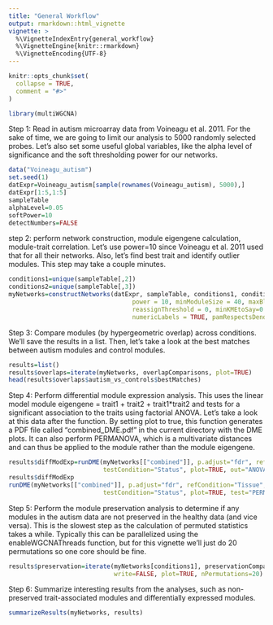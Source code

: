 ```yaml
---
title: "General Workflow"
output: rmarkdown::html_vignette
vignette: >
  %\VignetteIndexEntry{general_workflow}
  %\VignetteEngine{knitr::rmarkdown}
  %\VignetteEncoding{UTF-8}
---
```


```r
knitr::opts_chunk$set(
  collapse = TRUE,
  comment = "#>"
)
```

```r
library(multiWGCNA)
```

Step 1: Read in autism microarray data from Voineagu et al. 2011. For the sake of time, we are going to limit our analysis to 5000 randomly selected probes. Let's also set some useful global variables, like the alpha level of significance and the soft thresholding power for our networks. 

```r
data("Voineagu_autism")
set.seed(1)
datExpr=Voineagu_autism[sample(rownames(Voineagu_autism), 5000),]
datExpr[1:5,1:5]
sampleTable
alphaLevel=0.05
softPower=10
detectNumbers=FALSE
```


step 2: perform network construction, module eigengene calculation, module-trait correlation. Let's use power=10 since Voineagu et al. 2011 used that for all their networks. Also, let's find best trait and identify outlier modules. This step may take a couple minutes. 

```r
conditions1=unique(sampleTable[,2])
conditions2=unique(sampleTable[,3])
myNetworks=constructNetworks(datExpr, sampleTable, conditions1, conditions2, TOMType = "unsigned", 
                                  power = 10, minModuleSize = 40, maxBlockSize = 25000,
                                  reassignThreshold = 0, minKMEtoSay=0.7, mergeCutHeight = 0.10,
                                  numericLabels = TRUE, pamRespectsDendro = FALSE, verbose=3)
```

Step 3: Compare modules (by hypergeometric overlap) across conditions. We'll save the results in a list. Then, let's take a look at the best matches between autism modules and control modules. 

```r
results=list()
results$overlaps=iterate(myNetworks, overlapComparisons, plot=TRUE)
head(results$overlaps$autism_vs_controls$bestMatches)
```

Step 4: Perform differential module expression analysis. This uses the linear model module eigengene = trait1 + trait2 + trait1*trait2 and tests for a significant association to the traits using factorial ANOVA. Let's take a look at this data after the function. By setting plot to true, this function generates a PDF file called "combined_DME.pdf" in the current directory with the DME plots. It can also perform PERMANOVA, which is a multivariate distances and can thus be applied to the module rather than the module eigengene. 

```r
results$diffModExp=runDME(myNetworks[["combined"]], p.adjust="fdr", refCondition="Tissue", 
                          testCondition="Status", plot=TRUE, out="ANOVA_DME.pdf")
results$diffModExp
runDME(myNetworks[["combined"]], p.adjust="fdr", refCondition="Tissue", 
                          testCondition="Status", plot=TRUE, test="PERMANOVA", out="PERMANOVA_DME.pdf")
```

Step 5: Perform the module preservation analysis to determine if any  modules in the autism data are not preserved in the healthy data (and vice versa). This is the slowest step as the calculation of permuted statistics takes a while. Typically this can be parallelized using the enableWGCNAThreads function, but for this vignette we'll just do 20 permutations so one core should be fine.   

```r
results$preservation=iterate(myNetworks[conditions1], preservationComparisons, 
                             write=FALSE, plot=TRUE, nPermutations=20)
```

Step 6: Summarize interesting results from the analyses, such as non-preserved trait-associated modules and differentially expressed modules. 

```r
summarizeResults(myNetworks, results)
```
